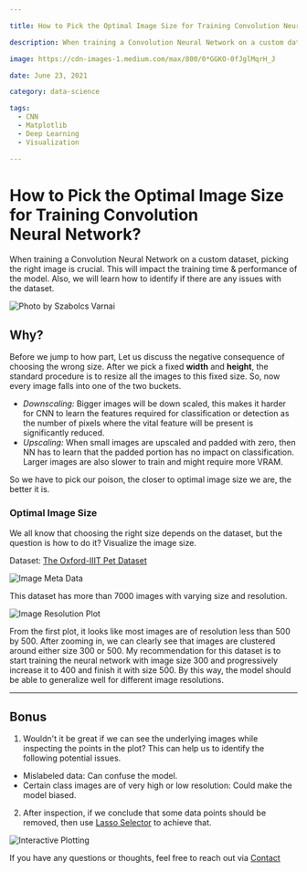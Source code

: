 ```yaml
---

title: How to Pick the Optimal Image Size for Training Convolution Neural Network? 

description: When training a Convolution Neural Network on a custom dataset, picking the right image is crucial. This will impact the training time &...

image: https://cdn-images-1.medium.com/max/800/0*GGKO-0fJglMqrH_J

date: June 23, 2021

category: data-science

tags:
  - CNN
  - Matplotlib
  - Deep Learning
  - Visualization

---
```

 
# How to Pick the Optimal Image Size for Training Convolution Neural Network? 

When training a Convolution Neural Network on a custom dataset, picking the right image is crucial. This will impact the training time & performance of the model. Also, we will learn how to identify if there are any issues with the dataset. 

![Photo by Szabolcs
Varnai](https://cdn-images-1.medium.com/max/800/0*GGKO-0fJglMqrH_J)


## Why? 

Before we jump to how part, Let us discuss the negative consequence of
choosing the wrong size. After we pick a fixed **width** and **height**,
the standard procedure is to resize all the images to this fixed size.
So, now every image falls into one of the two buckets.

-   *Downscaling:* Bigger images will be down scaled, this makes it
    harder for CNN to learn the features required for classification or
    detection as the number of pixels where the vital feature will be
    present is significantly reduced.
-   *Upscaling:* When small images are upscaled and padded with zero,
    then NN has to learn that the padded portion has no impact on
    classification. Larger images are also slower to train and might
    require more VRAM.

So we have to pick our poison, the closer to optimal image size we are,
the better it is.

### Optimal Image Size 

We all know that choosing the right size depends on the dataset, but the
question is how to do it? Visualize the image size.

Dataset: [The Oxford-IIIT Pet
Dataset](https://www.robots.ox.ac.uk/%7Evgg/data/pets/)

<script src="https://gist.github.com/6aravind/14c37b524748969fc92c6c9ba39e7159.js?file=identify_image_resolutions.py"> </script>


![Image
Meta Data](https://cdn-images-1.medium.com/max/800/1*dVO2WqrsbHcdbhGsuQISgQ.png)

This dataset has more than 7000 images with varying size and resolution.

<script src="https://gist.github.com/6aravind/14c37b524748969fc92c6c9ba39e7159.js?file=visualize_image_resolutions.py"></script>

 
![Image Resolution
Plot](https://cdn-images-1.medium.com/max/1200/1*qQe56sdFNK3eyZD618aneg.png)


 
From the first plot, it looks like most images are of resolution less
than 500 by 500. After zooming in, we can clearly see that images are
clustered around either size 300 or 500. My recommendation for this
dataset is to start training the neural network with image size 300 and
progressively increase it to 400 and finish it with size 500. By this
way, the model should be able to generalize well for different image
resolutions.

---

 
## Bonus 

1.  Wouldn't it be great if we can see the underlying images while
    inspecting the points in the plot? This can help us to identify the
    following potential issues.

-   Mislabeled data: Can confuse the model.
-   Certain class images are of very high or low resolution: Could make
    the model biased.

2. After inspection, if we conclude that some data points should be
removed, then use [Lasso
Selector](https://matplotlib.org/stable/gallery/widgets/lasso_selector_demo_sgskip.html) to achieve that.



![Interactive
Plotting](https://cdn-images-1.medium.com/max/1200/1*-zwCsHGbvFb-MVAAMtWO9w.gif)

If you have any questions or thoughts, feel free to reach out via
[Contact](https://raravind.com/#contact)
